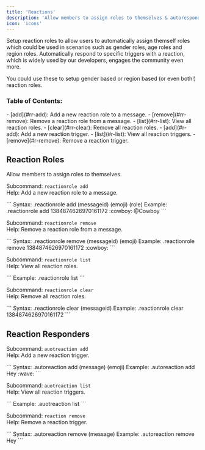 ```yaml
---
title: 'Reactions'
description: 'Allow members to assign roles to themselves & autoresponders by reacting.'
icon: 'icons'
---
```


<CardGroup cols={2}>
  <Card title="Reaction Roles" icon="child-reaching" href="#reaction-roles">
    Setup reaction roles to allow users to automatically assign themself roles which
    could be used in scenarios such as gender roles, age roles and region roles.
  </Card>
  <Card
    title="Reaction Responders"
    icon="face-smile"
    href="#reaction-responders"
  >
    Automatically respond to specific triggers with a reaction, which is widely used by our
    developers, engages the community even more.
  </Card>
</CardGroup>

<Tip>You could use these to setup gender based or region based (or even both!) reaction roles.</Tip>

### Table of Contents:
<AccordionGroup>
  <Accordion title="Reaction Roles Commands" icon="child-reaching">
    - [add](#rr-add): Add a new reaction role to a message.
    - [remove](#rr-remove): Remove a reaction role from a message.
    - [list](#rr-list): View all reaction roles.
    - [clear](#rr-clear): Remove all reaction roles.
  </Accordion>
  <Accordion title="Reaction Responders Commands" icon="face-smile">
    - [add](#r-add): Add a new reaction trigger.
    - [list](#r-list): View all reaction triggers.
    - [remove](#r-remove): Remove a reaction trigger.
  </Accordion>
</AccordionGroup>  

## Reaction Roles

Allow members to assign roles to themselves.

Subcommand: `reactionrole add` <br /> Help: Add a new reaction role to a message.

<div id="rr-add"/>
<Tabs>
    <Tab title="Usage">
       ```
       Syntax: .reactionrole add (messageid) (emoji) (role)
       Example: .reactionrole add 1384874626970161172 :cowboy: @Cowboy
       ```
    </Tab>
</Tabs>



<br />

Subcommand: `reactionrole remove` <br /> Help: Remove a reaction role from a message.

<div id="rr-remove"/>
<Tabs>
    <Tab title="Usage">
       ```
       Syntax: .reactionrole remove (messageid) (emoji)
       Example: .reactionrole remove 1384874626970161172 :cowboy: 
       ```
    </Tab>
</Tabs>

<br />

Subcommand: `reactionrole list` <br /> Help: View all reaction roles.

<div id="rr-list"/>
<Tabs>
    <Tab title="Usage">
       ```
       Example: .reactionrole list
       ```
    </Tab>
</Tabs>


<br />

Subcommand: `reactionrole clear` <br /> Help:  Remove all reaction roles.

<div id="rr-clear"/>
<Tabs>
    <Tab title="Usage">
       ```
       Syntax: .reactionrole clear (messageid)
       Example: .reactionrole clear 1384874626970161172
       ```
    </Tab>
</Tabs>

## Reaction Responders

Subcommand: `auotreaction add` <br /> Help: Add a new reaction trigger.

<div id="r-add"/>
<Tabs>
    <Tab title="Usage">
       ```
       Syntax: .autoreaction add (message) (emoji)
       Example: .autoreaction add Hey :wave:
       ```
    </Tab>
</Tabs>


<br />

Subcommand: `auotreaction list` <br /> Help: View all reaction triggers.

<div id="r-list"/>
<Tabs>
    <Tab title="Usage">
       ```
       Example: .auotreaction list
       ```
    </Tab>
</Tabs>

<br />

Subcommand: `reaction remove` <br /> Help: Remove a reaction trigger.

<div id="r-remove"/>
<Tabs>
    <Tab title="Usage">
       ```
       Syntax: .autoreaction remove (message) 
       Example: .autoreaction remove Hey
       ```
    </Tab>
</Tabs>

<br />
